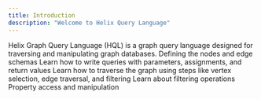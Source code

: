 ```yaml
---
title: Introduction
description: "Welcome to Helix Query Language"
---
```



<CardGroup cols={2}>
  <Card
    title="Introduction"
    icon="pen-to-square"
    href="https://mintlify.com/docs/quickstart"
  >
    Helix Graph Query Language (HQL) is a graph query language designed for traversing and manipulating graph databases.
  </Card>
  <Card
    title="Schema Definition"
    icon="image"
    href="https://mintlify.com/docs/development"
  >
    Defining the nodes and edge schemas
  </Card>
</CardGroup>
<CardGroup cols={2}>
  <Card
    title="Query Structure"
    icon="palette"
    href="https://mintlify.com/docs/settings/global"
  >
    Learn how to write queries with parameters, assignments, and return values
  </Card>
  <Card
    title="Traversal Steps"
    icon="code"
    href="https://mintlify.com/docs/api-playground/openapi"
  >
    Learn how to traverse the graph using steps like vertex selection, edge traversal, and filtering
  </Card>
  <Card
    title="Operations"
    icon="screwdriver-wrench"
    href="https://mintlify.com/docs/content/components/accordions"
  >
    Learn about filtering operations
  </Card>
  <Card
    title="Property Access"
    icon="stars"
    href="https://mintlify.com/customers"
  >
    Property access and manipulation
  </Card>
</CardGroup>
